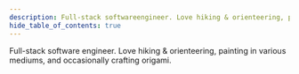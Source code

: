 ```yaml
---
description: Full-stack softwareengineer. Love hiking & orienteering, painting in various mediums, and occasionally crafting origami.
hide_table_of_contents: true
---
```


Full-stack software engineer. Love hiking & orienteering, painting in various mediums, and occasionally crafting origami.
